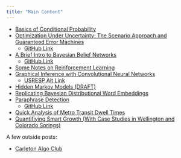 ```yaml
---
title: "Main Content"
---
```


+ <h><a href="cond_prob.pdf">Basics of Conditional Probability</a></h>
+ <h><a href="comps.pdf">Optimization Under Uncertainty: The Scenario Approach and Guaranteed Error Machines</a></h>
    + [GitHub Link](https://github.com/epickens/Comps)
+ <h><a href="belief_nets.pdf">A Brief Intro to Bayesian Belief Networks</a></h>
    + [GitHub Link](https://github.com/epickens/Bayesian-Networks)
+ [Some Notes on Reinforcement Learning](https://github.com/epickens/Reinforcement-Learning)
+ <h><a href="USRESP__Spring_2019___CNN_(3).pdf">Graphical Inference with Convolutional Neural Networks</a></h>
    + [USRESP Alt Link](https://www.causeweb.org/usproc/usresp/2019/spring/winners)
+ <h><a href="hmm_draft.pdf">Hidden Markov Models (DRAFT)</a></h>
+ <h><a href="BayesianProject(1).pdf">Replicating Bayesian Distributional Word Embeddings</a></h>
+ <h><a href="Paraphrase_Detection_Final_Writeup.pdf">Paraphrase Detection</a></h>
    + [GitHub Link](https://github.com/chi-raag/paraphraseDetection)
+ [Quick Analysis of Metro Transit Dwell Times](Slides.html)
+ <h><a href="cities.pdf">Quantifiying Smart Growth (With Case Studies in Wellington and Colorado Springs)</a></h>

A few outside posts:

+ [Carleton Algo Club](https://carletonalgoclub.github.io/ "Carleton Algo Club")

